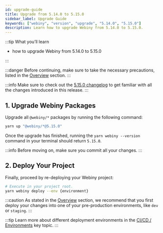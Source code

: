 ```yaml
---
id: upgrade-guide
title: Upgrade from 5.14.0 to 5.15.0
sidebar_label: Upgrade Guide
keywords: ["webiny", "version", "upgrade", "5.14.0", "5.15.0"]
description: Learn how to upgrade Webiny from 5.14.0 to 5.15.0.
---
```


:::tip What you’ll learn

- how to upgrade Webiny from 5.14.0 to 5.15.0

:::

:::danger
Before continuing, make sure to take the necessary precautions, listed in the [Overview](/docs/how-to-guides/upgrade-webiny#-precaution-measures) section.
:::

:::info
Make sure to check out the [5.15.0 changelog](/docs/release-notes/5.15.0/changelog) to get familiar with all the changes introduced in this release.
:::

## 1. Upgrade Webiny Packages

Upgrade all `@webiny/*` packages by running the following command:

```bash
yarn up "@webiny/*@5.15.0"
```

Once the upgrade has finished, running the `yarn webiny --version` command in your terminal should return `5.15.0`.

:::info
Before moving on, make sure you commit all your changes.
:::

## 2. Deploy Your Project

Finally, proceed by re-deploying your Webiny project:

```bash
# Execute in your project root.
yarn webiny deploy --env {environment}
```

:::caution
As stated in the [Overview](/docs/how-to-guides/upgrade-webiny#pre-production-environments-first) section, we recommend that you first deploy your changes into one of your pre-production environments, like `dev` or `staging`.
:::

:::tip
Learn more about different deployment environments in the [CI/CD / Environments](/docs/key-topics/ci-cd/environments) key topic.
:::
